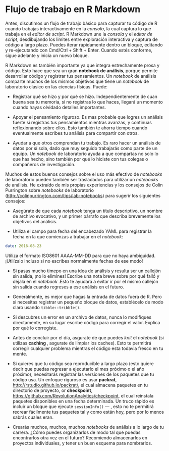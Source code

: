 # Flujo de trabajo en R Markdown

Antes, discutimos un flujo de trabajo básico para capturar tu código de R cuando
trabajas interactivamente en la _consola_, la cual captura lo que trabaja en el
_editor de script_. R Markdown une la _consola_ y el _editor de script_,
desdibujando los limites entre exploración interactiva y captura de código a
largo plazo. Puedes iterar rápidamente dentro un bloque, editando y
re-ejecutando con Cmd/Ctrl + Shift + Enter. Cuando estés conforme, sigue
adelante y inicia un nuevo bloque.

R Markdown es también importante ya que integra estrechamente prosa y código.
Esto hace que sea un gran __notebook de análisis__, porque permite desarrollar
código y registrar tus pensamientos. Un *notebook* de análisis comparte muchos
de los mismos objetivos que tiene un *notebook* de laboratorio clasico en las
ciencias físicas. Puede:

* Registrar qué se hizo y por qué se hizo. Independientemente de cuan buena
  sea tu memoria, si no registras lo que haces, llegará un momento
  cuando hayas olvidado detalles importantes.

* Apoyar el pensamiento riguroso. Es mas probable que logres un análisis
  fuerte si registras tus pensamientos mientras avanzas, y continuas
  reflexionando sobre ellos. Esto también te ahorra tiempo cuando
  eventualmente escribes tu análisis para compartir con otros.

* Ayudar a que otros comprendan tu trabajo. Es raro hacer un análisis de datos
  por sí sola, dado que muy seguido trabajarás como parte de un equipo. Un
  *notebook* de laboratorio ayuda a que compartas no solo lo que has
  hecho, sino también por qué lo hiciste con tus colegas o compañeros de
  investigación.

Muchos de estos buenos consejos sobre el uso más efectivo de *notebooks* de
laboratorio pueden también ser trasladados para utilizar un *notebooks* de
análisis. He extraído de mis propias experiencias y los consejos de Colin
Purrington sobre *notebooks* de laboratorio
(<http://colinpurrington.com/tips/lab-notebooks>) para sugerir los siguientes
consejos:

* Asegúrate de que cada *notebook* tenga un título descriptivo, un nombre de
  archivo evocativo, y un primer párrafo que describa brevemente los
  objetivos del análisis.

* Utiliza el campo para fecha del encabezado YAML para registrar la fecha en
  la que comienzas a trabajar en el *notebook*:

 ```yaml
 date: 2016-08-23
 ```

 Utiliza el formato ISO8601 AAAA-MM-DD para que
 no haya ambiguidad. ¡Utilízalo incluso si no escribes normalmente
 fechas de ese modo!

* Si pasas mucho timepo en una idea de análisis y resulta ser un callejón sin
  salida, ¡no lo elimines! Escribe una nota breve sobre por qué falló y
  déjala en el *notebook* .Esto te ayudará a evitar ir por el mismo
  callejón sin salida cuando regreses a ese análisis en el futuro.

* Generalmente, es mejor que hagas la entrada de datos fuera de R. Pero si
  necesitas registrar un pequeño bloque de datos, establécelo de modo
  claro usando `tibble::tribble()`.

* Si descubres un error en un archivo de datos, nunca lo modifiques
  directamente, en su lugar escribe código para corregir el valor. Explica
  por qué lo corregiste.

* Antes de concluir por el día, asgurate de que puedes *knit* el *notebook*
  (si utilizas **caching **, asgurate de limpiar los caches). Esto
  te permitirá corregir cualquier problema mientras el código esta
  todavia fresco en tu mente.

* Si quieres que tu código sea reproducible a largo plazo (esto quiere decir
  que puedas regresar a ejecutarlo el mes próximo o el año próximo),
  necesitarás registrar las versiones de los paquetes que tu código
  usa. Un enfoque riguroso es usar __packrat__,
  <http://rstudio.github.io/packrat/>, el cual almacena paquetes en tu
  directorio de proyecto, or __checkpoint__,
  <https://github.com/RevolutionAnalytics/checkpoint>, el cual reinstala
  paquetes disponibles en una fecha determinada. Un truco rápido es
  incluir un bloque que ejecute `sessionInfo()` --- , esto no te permitirá
  recrear fácilmente tus paquetes tal y como están hoy, pero por lo menos
  sabrás cuales eran.

* Crearás muchos, muchos, muchos *notebooks* de análisis a lo largo de tu
  carrera. ¿Cómo puedes organizarlos de modo tal que puedas encontrarlos
  otra vez en el futuro? Recomiendo almacenarlos en proyectos
  individuales, y tener un buen esquema para nombrarlos.
